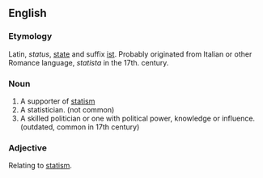 ==English==

===Etymology===
Latin, ''status'', [[state]] and suffix [[ist]]. Probably originated from Italian or other Romance language, ''statista'' in the 17th. century. 

===Noun===
# A supporter of [[statism]]
# A statistician. (not common)
# A skilled politician or one with political power, knowledge or influence. (outdated, common in 17th century) 

===Adjective===
Relating to [[statism]].